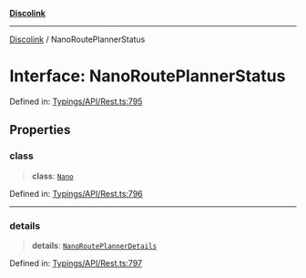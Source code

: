 [**Discolink**](../README.md)

***

[Discolink](../globals.md) / NanoRoutePlannerStatus

# Interface: NanoRoutePlannerStatus

Defined in: [Typings/API/Rest.ts:795](https://github.com/Archayu/discolink/blob/ddfd70ea55cc6996bf3567765f64fb3824cd3f79/src/Typings/API/Rest.ts#L795)

## Properties

### class

> **class**: [`Nano`](../enumerations/RoutePlannerType.md#nano)

Defined in: [Typings/API/Rest.ts:796](https://github.com/Archayu/discolink/blob/ddfd70ea55cc6996bf3567765f64fb3824cd3f79/src/Typings/API/Rest.ts#L796)

***

### details

> **details**: [`NanoRoutePlannerDetails`](NanoRoutePlannerDetails.md)

Defined in: [Typings/API/Rest.ts:797](https://github.com/Archayu/discolink/blob/ddfd70ea55cc6996bf3567765f64fb3824cd3f79/src/Typings/API/Rest.ts#L797)
